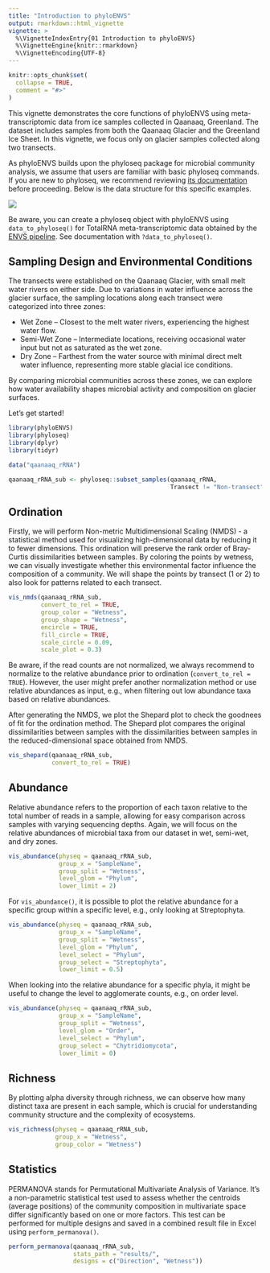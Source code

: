 ```yaml
---
title: "Introduction to phyloENVS"
output: rmarkdown::html_vignette
vignette: >
  %\VignetteIndexEntry{01 Introduction to phyloENVS}
  %\VignetteEngine{knitr::rmarkdown}
  %\VignetteEncoding{UTF-8}
---
```


```r
knitr::opts_chunk$set(
  collapse = TRUE,
  comment = "#>"
)
```

This vignette demonstrates the core functions of phyloENVS using meta-transcriptomic data from ice samples collected in Qaanaaq, Greenland. The dataset includes samples from both the Qaanaaq Glacier and the Greenland Ice Sheet. In this vignette, we focus only on glacier samples collected along two transects.

As phyloENVS builds upon the phyloseq package for microbial community analysis, we assume that users are familiar with basic phyloseq commands. If you are new to phyloseq, we recommend reviewing [its documentation](https://joey711.github.io/phyloseq/) before proceeding. Below is the data structure for this specific examples.

![](images/qaanaaq_data_structure.png)

Be aware, you can create a phyloseq object with phyloENVS using `data_to_phyloseq()` for TotalRNA meta-transcriptomic data obtained by the [ENVS pipeline](https://github.com/AU-ENVS-Bioinformatics/TotalRNA-Snakemake). See documentation with `?data_to_phyloseq()`.

## Sampling Design and Environmental Conditions

The transects were established on the Qaanaaq Glacier, with small melt water rivers on either side. Due to variations in water influence across the glacier surface, the sampling locations along each transect were categorized into three zones:

-   Wet Zone – Closest to the melt water rivers, experiencing the highest water flow.
-   Semi-Wet Zone – Intermediate locations, receiving occasional water input but not as saturated as the wet zone.
-   Dry Zone – Farthest from the water source with minimal direct melt water influence, representing more stable glacial ice conditions.

By comparing microbial communities across these zones, we can explore how water availability shapes microbial activity and composition on glacier surfaces.

Let's get started!

```r
library(phyloENVS)
library(phyloseq)
library(dplyr)
library(tidyr)

data("qaanaaq_rRNA")

qaanaaq_rRNA_sub <- phyloseq::subset_samples(qaanaaq_rRNA,
                                             Transect != "Non-transect") 
```

## Ordination

Firstly, we will perform Non-metric Multidimensional Scaling (NMDS) - a statistical method used for visualizing high-dimensional data by reducing it to fewer dimensions. This ordination will preserve the rank order of Bray-Curtis dissimilarities between samples. By coloring the points by wetness, we can visually investigate whether this environmental factor influence the composition of a community. We will shape the points by transect (1 or 2) to also look for patterns related to each transect.

```r
vis_nmds(qaanaaq_rRNA_sub,
         convert_to_rel = TRUE,
         group_color = "Wetness",
         group_shape = "Wetness",
         encircle = TRUE,
         fill_circle = TRUE,
         scale_circle = 0.09,
         scale_plot = 0.3)
```

Be aware, if the read counts are not normalized, we always recommend to normalize to the relative abundance prior to ordination (`convert_to_rel = TRUE`). However, the user might prefer another normalization method or use relative abundances as input, e.g., when filtering out low abundance taxa based on relative abundances.

After generating the NMDS, we plot the Shepard plot to check the goodnees of fit for the ordination method. The Shepard plot compares the original dissimilarities between samples with the dissimilarities between samples in the reduced-dimensional space obtained from NMDS.

```r
vis_shepard(qaanaaq_rRNA_sub, 
            convert_to_rel = TRUE)
```

## Abundance

Relative abundance refers to the proportion of each taxon relative to the total number of reads in a sample, allowing for easy comparison across samples with varying sequencing depths. Again, we will focus on the relative abundances of microbial taxa from our dataset in wet, semi-wet, and dry zones.

```r
vis_abundance(physeq = qaanaaq_rRNA_sub,
              group_x = "SampleName",
              group_split = "Wetness",
              level_glom = "Phylum",
              lower_limit = 2)
```

For `vis_abundance()`, it is possible to plot the relative abundance for a specific group within a specific level, e.g., only looking at Streptophyta.

```r
vis_abundance(physeq = qaanaaq_rRNA_sub,
              group_x = "SampleName",
              group_split = "Wetness",
              level_glom = "Phylum",
              level_select = "Phylum",
              group_select = "Streptophyta",
              lower_limit = 0.5)
```

When looking into the relative abundance for a specific phyla, it might be useful to change the level to agglomerate counts, e.g., on order level.

```r
vis_abundance(physeq = qaanaaq_rRNA_sub,
              group_x = "SampleName",
              group_split = "Wetness",
              level_glom = "Order",
              level_select = "Phylum",
              group_select = "Chytridiomycota",
              lower_limit = 0)
```

## Richness

By plotting alpha diversity through richness, we can observe how many distinct taxa are present in each sample, which is crucial for understanding community structure and the complexity of ecosystems.

```r
vis_richness(physeq = qaanaaq_rRNA_sub, 
             group_x = "Wetness", 
             group_color = "Wetness")
```

## Statistics

PERMANOVA stands for Permutational Multivariate Analysis of Variance. It's a non-parametric statistical test used to assess whether the centroids (average positions) of the community composition in multivariate space differ significantly based on one or more factors. This test can be performed for multiple designs and saved in a combined result file in Excel using `perform_permanova()`.

```r
perform_permanova(qaanaaq_rRNA_sub,
                  stats_path = "results/",
                  designs = c("Direction", "Wetness"))
```
